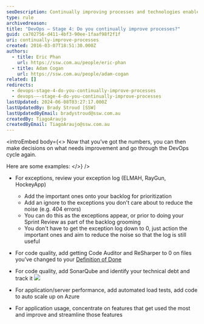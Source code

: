 ```yaml
---
seoDescription: Continually improving processes and technologies enables efficient DevOps practices and enhanced software quality through continuous learning and iteration.
type: rule
archivedreason:
title: "DevOps – Stage 4: Do you continually improve processes?"
guid: ca702756-d411-4bf3-90ee-1faaf98f2f1f
uri: continually-improve-processes
created: 2016-03-07T18:51:30.000Z
authors:
  - title: Eric Phan
    url: https://ssw.com.au/people/eric-phan
  - title: Adam Cogan
    url: https://ssw.com.au/people/adam-cogan
related: []
redirects:
  - devops-stage-4-do-you-continually-improve-processes
  - devops-–-stage-4-do-you-continually-improve-processes
lastUpdated: 2024-06-08T03:27:17.000Z
lastUpdatedBy: Brady Stroud [SSW]
lastUpdatedByEmail: bradystroud@ssw.com.au
createdBy: TiagoAraujo
createdByEmail: TiagoAraujo@ssw.com.au
---
```


<introEmbed
  body={<>
Now that you’ve got the numbers, you can then make decisions on what needs improvement and go through the DevOps cycle again.

Here are some examples:
  </>}
/>
- For exceptions, review your exception log (ELMAH, RayGun, HockeyApp)

  - Add the important ones onto your backlog for prioritization
  - Add an ignore to the exceptions you don't care about to reduce the noise (e.g. 404 errors)
  - You can do this as the exceptions appear, or prior to doing your Sprint Review as part of the backlog grooming
  - You don't have to get the exception log down to 0, just action the important ones and aim to reduce the noise so that the log is still useful

- For code quality, add getting Code Auditor and ReSharper to 0 on files you’ve changed to your [Definition of Done](/definition-of-done)

- For code quality, add SonarQube and identify your technical debt and track it
  ![](/uploads/rules/continually-improve-processes/improve-processes.png)

- For application/server performance, add automated load tests, add code to auto scale up on Azure

- For application usage, concentrate on features that get used the most and improve and streamline those features
